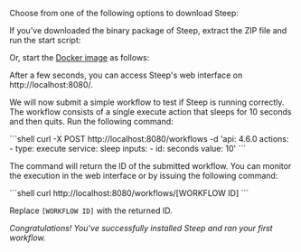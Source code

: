 
Choose from one of the following options to download Steep:

<DownloadButtons />

If you've downloaded the binary package of Steep, extract the ZIP file and run the
start script:

<RunBinary />

Or, start the [Docker image](https://hub.docker.com/orgs/steep/steep) as
follows:

<RunDocker />

After a few seconds, you can access Steep's web interface on
http://localhost:8080/.

We will now submit a simple workflow to test if Steep is running correctly. The
workflow consists of a single execute action that sleeps for 10 seconds and
then quits. Run the following command:

<CodeContainer title="Terminal">
```shell
curl -X POST http://localhost:8080/workflows -d 'api: 4.6.0
actions:
  - type: execute
    service: sleep
    inputs:
      - id: seconds
        value: 10'
```
</CodeContainer>

The command will return the ID of the submitted workflow. You can monitor the
execution in the web interface or by issuing the following command:

<CodeContainer title="Terminal">
```shell
curl http://localhost:8080/workflows/[WORKFLOW ID]
```
</CodeContainer>

Replace `[WORKFLOW ID]` with the returned ID.

*Congratulations! You've successfully installed Steep and ran your first workflow.*
